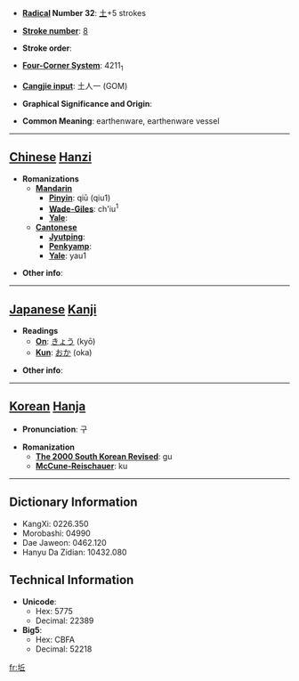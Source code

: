 * '''[[Wiktionary:Chinese radical index| Radical]] Number 32''': [[Wiktionary:Chinese radical index 土|土]]+5 strokes

* '''[[Wiktionary:Chinese total strokes index|Stroke number]]''': [[Wiktionary:Chinese total strokes index 8|8]]

* '''Stroke order''': 

* '''[[Wiktionary:Chinese four corner index|Four-Corner System]]''': 4211<sub>1</sub>

* '''[[Wiktionary:Chinese Cangjie index|Cangjie input]]''': 土人一 (GOM)

* '''Graphical Significance and Origin''': 

* '''Common Meaning''': earthenware, earthenware vessel

----

== [[Chinese]] [[Hanzi]] ==

* '''Romanizations'''
** '''[[Mandarin]]'''
*** '''[[Pinyin]]''': qiū (qiu1)
*** '''[[Wade-Giles]]''': ch'iu<sup>1</sup>
*** '''[[Yale]]''': 
** '''[[Cantonese]]'''
*** '''[[Jyutping]]''':
*** '''[[Penkyamp]]''': 
*** '''[[Yale]]''': yau1

* '''Other info''': 

----

== [[Japanese]] [[Kanji]] ==

* '''Readings'''
** '''[[On]]''': [[きょう]] (kyō)
** '''[[Kun]]''': [[おか]] (oka)

* '''Other info''':  

----

== [[Korean]] [[Hanja]] ==

* '''Pronunciation''': 구

* '''Romanization'''
** '''[[The 2000 South Korean Revised Romanization|The 2000 South Korean Revised]]''': gu
** '''[[McCune-Reischauer]]''': ku

----

== Dictionary Information ==

* KangXi: 0226.350
* Morobashi: 04990
* Dae Jaweon: 0462.120
* Hanyu Da Zidian: 10432.080

== Technical Information ==

* '''Unicode''':
** Hex: 5775
** Decimal: 22389
* '''Big5''':
** Hex: CBFA
** Decimal: 52218

[[fr:坵]]